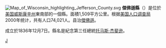 {{noteTA
|T=zh:傑佛遜縣 (威斯康辛州); zh-hans:杰佛逊县 (威斯康辛州); zh-hant:傑佛遜縣 (威斯康辛州); zh-cn:杰斐逊县 (威斯康星州); zh-tw:傑佛遜郡 (威斯康辛州);
|1=zh:县;zh-hans:县;zh-hant:縣;zh-tw:郡;zh-hk:縣;zh-mo:縣;
|2=zh:威斯康辛; zh-hans:威斯康辛; zh-hant:威斯康辛; zh-cn:威斯康星;
|3=zh:托马斯;zh-hans:托马斯;zh-hant:托馬斯;zh-tw:湯瑪斯;zh-hk:湯瑪斯;zh-mo:湯瑪斯;
|4=zh:杰斐逊;zh-hans:杰斐逊;zh-hant:傑斐遜;zh-tw:傑佛遜;zh-hk:傑佛遜;zh-mo:傑佛遜;
}}
{{Otheruses|傑佛遜縣|subject=美國威斯康辛州的一個縣|other=同名的縣}}
[[File:Map_of_Wisconsin_highlighting_Jefferson_County.svg|right]]
'''傑佛遜縣'''（{{lang-en|Jefferson County}}）是位於[[美国|美国]][[威斯康辛州|威斯康辛州]]東南部的一個縣。面積1,509平方公里。根据[[美国人口调查局|美国人口调查局]]2000年统计，共有人口74,021人。县治[[傑佛遜_(威斯康辛州)|傑佛遜]]。

成立於1836年12月7日。縣名是紀念第三任總統[[托马斯·杰斐逊|托马斯·杰斐逊]]。

[[Category:威斯康辛州行政区划|J]]